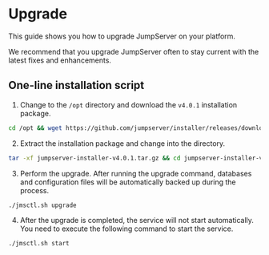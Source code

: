 
# Upgrade

This guide shows you how to upgrade JumpServer on your platform.

We recommend that you upgrade JumpServer often to stay current with the latest fixes and enhancements. 

## One-line installation script

1. Change to the `/opt` directory and download the `v4.0.1` installation package.
```sh
cd /opt && wget https://github.com/jumpserver/installer/releases/download/v4.0.1/jumpserver-installer-v4.0.1.tar.gz
```
2. Extract the installation package and change into the directory.
```sh
tar -xf jumpserver-installer-v4.0.1.tar.gz && cd jumpserver-installer-v4.0.1
```
3. Perform the upgrade. After running the upgrade command, databases and configuration files will be automatically backed up during the process.
```sh
./jmsctl.sh upgrade
```
4. After the upgrade is completed, the service will not start automatically. You need to execute the following command to start the service.
```sh
./jmsctl.sh start
```
